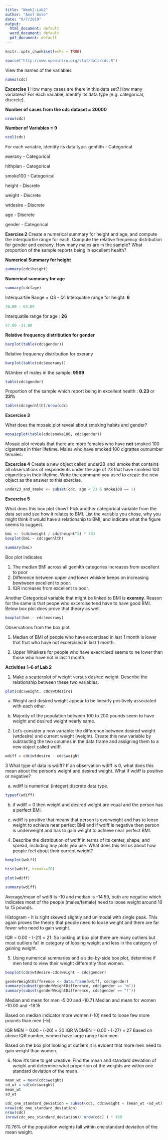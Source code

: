```yaml
---
title: "Week2-Lab2"
author: "Amol Gote"
date: "9/7/2019"
output:
  html_document: default
  word_document: default
  pdf_document: default
---
```


```r
knitr::opts_chunk$set(echo = TRUE)
```

```r
source("http://www.openintro.org/stat/data/cdc.R")
```

View the names of the variables
```r
names(cdc)
```


**Excercise 1**
How many cases are there in this data set? How many variables? For each variable, identify its data type (e.g. categorical, discrete).

**Number of cases from the cdc dataset = 20000**
```r
nrow(cdc)
```


**Number of Variables = 9**
```r
ncol(cdc)
```

For each variable, identify its data type.
genhlth  - Categorical

exerany  - Categorical 

hlthplan - Categorical

smoke100 - Categorical

height   - Discrete

weight   - Discrete

wtdesire - Discrete

age      - Discrete

gender   - Categorical


**Exercise 2**
Create a numerical summary for height and age, and compute the interquartile range for each. Compute the relative frequency distribution for gender and exerany. How many males are in the sample? What proportion of the sample reports being in excellent health?

**Numerical Summary for height**
```r
summary(cdc$height)
```

**Numerical summary for age** 
```r
summary(cdc$age)
```

Interquartile Range = Q3 - Q1
Interquatile range for height: **6**
```r
70.00 - 64.00
```

Interquatile range for age : **26**
```r
57.00 -31.00
```

**Relative frequency distribution for gender**
```r
barplot(table(cdc$gender))
```

Relative frequency distribution for exerany
```r
barplot(table(cdc$exerany))
```

NUmber of males in the sample: **9569**
```r
table(cdc$gender)
```

Proportion of the sample which report being in excellent health : **0.23** or **23%**
```r
table(cdc$genhlth)/nrow(cdc)
```

**Excercise 3**

What does the mosaic plot reveal about smoking habits and gender?

```r
mosaicplot(table(cdc$smoke100, cdc$gender))
```

Mosaic plot reveals that there are more females who have **not** smoked 100 cigarettes in thier lifetime. Males who have smoked 100 cigrattes outnumber females.


**Excercise 4**
Create a new object called under23_and_smoke that contains all observations of respondents under the age of 23 that have smoked 100 cigarettes in their lifetime. Write the command you used to create the new object as the answer to this exercise.

```r
under23_and_smoke <- subset(cdc, age < 23 & smoke100 == 1)
```


**Excercise 5**

What does this box plot show? Pick another categorical variable from the data set and see how it relates to BMI. List the variable you chose, why you might think it would have a relationship to BMI, and indicate what the figure seems to suggest.


```r
bmi <- (cdc$weight / cdc$height^2) * 703
boxplot(bmi ~ cdc$genhlth)
```


```r
summary(bmi)
```

Box plot indicates

1. The median BMI across all genhlth categories increases from excellent to poor
2. Difference between upper and lower whisker keeps on increasing bewtween excellent to poor.
3. IQR increases from excellent to poor.

Another Categorical variable that might be linked to BMI is **exerany**. Reason for the same is that peope who excercise tend have to have good BMI. Below box plot does prove that theory as well.
```r
boxplot(bmi ~ cdc$exerany)
```


Observations from the box plot.

1. Median of BMI of people who have excercised in last 1 month is lower that that who have not excercised in last 1 month.

2. Upper Whiskers for people who have execrcised seems to ne lower than those who have not in last 1 month.

**Activities 1–6 of Lab 2**

1. Make a scatterplot of weight versus desired weight. Describe the relationship between these two variables.
```r
plot(cdc$weight, cdc$wtdesire)
```


  a. Weight and desired weight appear to be linearly positively associated with each other.

  b. Majority of the population between 100 to 200 pounds seem to have weight and desired weight nearly same.


2. Let’s consider a new variable: the difference between desired weight (wtdesire) and current weight (weight). Create this new variable by subtracting the two columns in the data frame and assigning them to a new object called wdiff.

```r
wdiff = cdc$wtdesire - cdc$weight
```

3 What type of data is wdiff? If an observation wdiff is 0, what does this mean about the person’s weight and desired weight. What if wdiff is positive or negative?

  a. wdiff is numerical (integer) discrete data type.
```r
typeof(wdiff)
```

  b. if wdiff = 0 then weight and desired weight are equal and the person has a perfect BMI.

  c. wdiff is positive that means that person is overweight and has to loose weight to achieve near perfect BMI and if wdiff is negative then person is underweight and has to gain weight to achieve near perfect BMI.


4. Describe the distribution of wdiff in terms of its center, shape, and spread, including any plots you use. What does this tell us about how people feel about their current weight?

```r
boxplot(wdiff)
```

```r
hist(wdiff, breaks=20)
```

```r
plot(wdiff)
```

```r
summary(wdiff)
```


Average/mean of wdiff is -10 and median is -14.59, both are negative which indicates most of the people (males/female) need to loose weight around 10 to 15 pounds.

Histogram - It is right skewed slightly and unimodal with single peak. This again proves the theory that people need to loose weight and there are far fewer who need to gain weight.

IQR = 0.00 - (-21) = 21. So looking at box plot there are many outliers but most outliers fall in category of loosing weight and less in the category of gaining weight.



5. Using numerical summaries and a side-by-side box plot, determine if men tend to view their weight differently than women.

```r
boxplot(cdc$wtdesire-cdc$weight ~ cdc$gender)
```


```r
genderWeightDifference <- data.frame(wdiff, cdc$gender)
summary(subset(genderWeightDifference, cdc$gender == "m"))
summary(subset(genderWeightDifference, cdc$gender == "f"))
```

  Median and mean for   men  -5.00 and -10.71
  Median and mean for women -10.00 and -18.15

  Based on median indicator more women (-10) need to loose few more pounds than men (-5).

  IQR   MEN = 0.00 - (-20) = 20
  IQR WOMEN = 0.00 - (-27) = 27
  Based on above IQR number, women have large range than men.

  Based on the box plot looking at outliers it is evident that more men need to gain weight than women.


6. Now it’s time to get creative. Find the mean and standard deviation of weight and determine what proportion of the weights are within one standard deviation of the mean.

```r
mean_wt = mean(cdc$weight)
sd_wt = sd(cdc$weight)
mean_wt
sd_wt
```

```r
cdc_one_standard_deviation = subset(cdc, cdc$weight < (mean_wt +sd_wt) & cdc$weight > (mean_wt - sd_wt))
nrow(cdc_one_standard_deviation)
nrow(cdc)
(nrow(cdc_one_standard_deviation)/ nrow(cdc) ) * 100
```

  70.76% of the population weights fall within one standard deviation of the mean weight.













